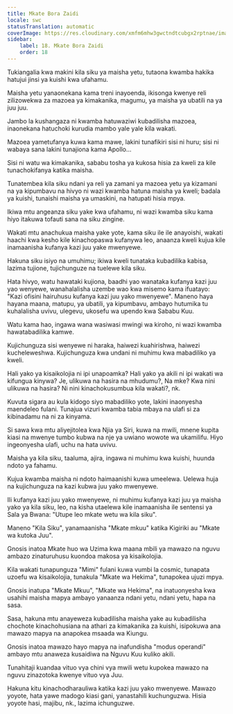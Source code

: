 ```yaml
---
title: Mkate Bora Zaidi
locale: swc
statusTranslation: automatic
coverImage: https://res.cloudinary.com/xmfm6mhw3gwctndtcubgx2rptnae/image/upload/v1740468922/small_cover_tratado_de_psicologia_revolucionaria_a4c0dca4e0.webp
sidebar:
    label: 18. Mkate Bora Zaidi
    order: 18
---
```

Tukiangalia kwa makini kila siku ya maisha yetu, tutaona kwamba hakika hatujui jinsi ya kuishi kwa ufahamu.

Maisha yetu yanaonekana kama treni inayoenda, ikisonga kwenye reli zilizowekwa za mazoea ya kimakanika, magumu, ya maisha ya ubatili na ya juu juu.

Jambo la kushangaza ni kwamba hatuwaziwi kubadilisha mazoea, inaonekana hatuchoki kurudia mambo yale yale kila wakati.

Mazoea yametufanya kuwa kama mawe, lakini tunafikiri sisi ni huru; sisi ni wabaya sana lakini tunajiona kama Apollo...

Sisi ni watu wa kimakanika, sababu tosha ya kukosa hisia za kweli za kile tunachokifanya katika maisha.

Tunatembea kila siku ndani ya reli ya zamani ya mazoea yetu ya kizamani na ya kipumbavu na hivyo ni wazi kwamba hatuna maisha ya kweli; badala ya kuishi, tunaishi maisha ya umaskini, na hatupati hisia mpya.

Ikiwa mtu angeanza siku yake kwa ufahamu, ni wazi kwamba siku kama hiyo itakuwa tofauti sana na siku zingine.

Wakati mtu anachukua maisha yake yote, kama siku ile ile anayoishi, wakati haachi kwa kesho kile kinachopaswa kufanywa leo, anaanza kweli kujua kile inamaanisha kufanya kazi juu yake mwenyewe.

Hakuna siku isiyo na umuhimu; ikiwa kweli tunataka kubadilika kabisa, lazima tujione, tujichunguze na tuelewe kila siku.

Hata hivyo, watu hawataki kujiona, baadhi yao wanataka kufanya kazi juu yao wenyewe, wanahalalisha uzembe wao kwa misemo kama ifuatayo: "Kazi ofisini hairuhusu kufanya kazi juu yako mwenyewe". Maneno haya hayana maana, matupu, ya ubatili, ya kipumbavu, ambayo hutumika tu kuhalalisha uvivu, ulegevu, ukosefu wa upendo kwa Sababu Kuu.

Watu kama hao, ingawa wana wasiwasi mwingi wa kiroho, ni wazi kwamba hawatabadilika kamwe.

Kujichunguza sisi wenyewe ni haraka, haiwezi kuahirishwa, haiwezi kucheleweshwa. Kujichunguza kwa undani ni muhimu kwa mabadiliko ya kweli.

Hali yako ya kisaikolojia ni ipi unapoamka? Hali yako ya akili ni ipi wakati wa kifungua kinywa? Je, ulikuwa na hasira na mhudumu?, Na mke? Kwa nini ulikuwa na hasira? Ni nini kinachokusumbua kila wakati?, nk.

Kuvuta sigara au kula kidogo siyo mabadiliko yote, lakini inaonyesha maendeleo fulani. Tunajua vizuri kwamba tabia mbaya na ulafi si za kibinadamu na ni za kinyama.

Si sawa kwa mtu aliyejitolea kwa Njia ya Siri, kuwa na mwili, mnene kupita kiasi na mwenye tumbo kubwa na nje ya uwiano wowote wa ukamilifu. Hiyo ingeonyesha ulafi, uchu na hata uvivu.

Maisha ya kila siku, taaluma, ajira, ingawa ni muhimu kwa kuishi, huunda ndoto ya fahamu.

Kujua kwamba maisha ni ndoto haimaanishi kuwa umeelewa. Uelewa huja na kujichunguza na kazi kubwa juu yako mwenyewe.

Ili kufanya kazi juu yako mwenyewe, ni muhimu kufanya kazi juu ya maisha yako ya kila siku, leo, na kisha utaelewa kile inamaanisha ile sentensi ya Sala ya Bwana: "Utupe leo mkate wetu wa kila siku".

Maneno "Kila Siku", yanamaanisha "Mkate mkuu" katika Kigiriki au "Mkate wa kutoka Juu".

Gnosis inatoa Mkate huo wa Uzima kwa maana mbili ya mawazo na nguvu ambazo zinaturuhusu kuondoa makosa ya kisaikolojia.

Kila wakati tunapunguza "Mimi" fulani kuwa vumbi la cosmic, tunapata uzoefu wa kisaikolojia, tunakula "Mkate wa Hekima", tunapokea ujuzi mpya.

Gnosis inatupa "Mkate Mkuu", "Mkate wa Hekima", na inatuonyesha kwa usahihi maisha mapya ambayo yanaanza ndani yetu, ndani yetu, hapa na sasa.

Sasa, hakuna mtu anayeweza kubadilisha maisha yake au kubadilisha chochote kinachohusiana na athari za kimakanika za kuishi, isipokuwa ana mawazo mapya na anapokea msaada wa Kiungu.

Gnosis inatoa mawazo hayo mapya na inafundisha "modus operandi" ambayo mtu anaweza kusaidiwa na Nguvu Kuu kuliko akili.

Tunahitaji kuandaa vituo vya chini vya mwili wetu kupokea mawazo na nguvu zinazotoka kwenye vituo vya Juu.

Hakuna kitu kinachodharauliwa katika kazi juu yako mwenyewe. Mawazo yoyote, hata yawe madogo kiasi gani, yanastahili kuchunguzwa. Hisia yoyote hasi, majibu, nk., lazima ichunguzwe.

